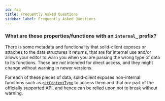 ```yaml
---
id: faq
title: Frequently Asked Questions
sidebar_label: Frequently Asked Questions
---
```


### What are these properties/functions with an `internal_` prefix?

There is some metadata and functionality that solid-client exposes or attaches to the data structures it
returns, that are for internal use and/or allows your editor to warn you when you are passing the
wrong type of data to its functions. These are _not_ intended for direct access, and they might
change without warning in newer versions.

For each of these pieces of data, solid-client exposes non-internal functions such as
[`getContentType`](./api/modules/_resource_resource_.md#getcontenttype) to access them and that
_are_ part of the officially supported API, and hence can be relied upon not to break without
warning.
